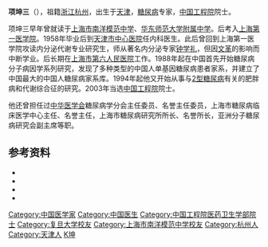 '''项坤三'''（{{bd|1936年|2月21日|||catIdx=Xiang项}}），祖籍[[浙江|浙江]][[杭州|杭州]]，出生于[[天津|天津]]，[[糖尿病|糖尿病]]专家，[[中国工程院|中国工程院]]院士。

项坤三早年曾就读于[[上海市南洋模范中学|上海市南洋模范中学]]、[[华东师范大学第一附属中学|华东师范大学附属中学]]。后考入[[上海第一医学院|上海第一医学院]]。1958年毕业后到[[天津市中心医院|天津市中心医院]]任内科医生。此后曾回到上海第一医学院攻读内分泌代谢专业研究生，师从著名内分泌专家[[钟学礼|钟学礼]]，但因[[文革|文革]]的影响而中断学业。后长期在[[上海市第六人民医院|上海市第六人民医院]]工作。1988年起在中国首先开始糖尿病分子病因学系列研究，发现了多种类型的中国人单基因糖尿病患者家系，并建立了中国最大的中国人糖尿病家系库。1994年起他又开始从事与[[2型糖尿病|2型糖尿病]]有关的肥胖病和代谢综合征的研究。2003年当选[[中国工程院|中国工程院]]院士。

他还曾担任过[[中华医学会|中华医学会]]糖尿病学分会主任委员、名誉主任委员，上海市糖尿病临床医学中心主任、名誉主任，上海市糖尿病研究所所长、名誉所长，亚洲分子糖尿病研究会副主席等职。

== 参考资料 ==
{{ReflistH}}
* {{cite web|url=http://scitech.people.com.cn/GB/25509/29829/57716/4048210.html|title=项坤三|publisher=人民网}}
* {{cite web|url=http://www2.sjtu.edu.cn/dsjtu1/chinese/web1/jjxw1.asp?id=5554|title=记新当选的中国工程院院士项坤三教授|publisher=上海交通大学|date=2004-06-22|deadurl=yes|archiveurl=https://web.archive.org/web/20040804123857/http://www2.sjtu.edu.cn/dsjtu1/chinese/web1/jjxw1.asp?id=5554|archivedate=2004-08-04}}
* {{cite web|url=http://www.sjtu.edu.cn/info/news/content_02/1085.htm|title=项坤三|publisher=上海交通大学|deadurl=yes|archiveurl=https://web.archive.org/web/20111028115556/http://www.sjtu.edu.cn/info/news/content_02/1085.htm|archivedate=2011-10-28}}
* {{cite web|url=http://meeting.dxy.cn/65/article/i7542.html|title=项坤三院士|publisher=丁香园会议}}
{{ReflistF}}

{{中国工程院医药卫生学部院士}}

{{Authority control}}
{{DEFAULTSORT:Xiang项}}
[[Category:中国医学家|Category:中国医学家]]
[[Category:中国医生|Category:中国医生]]
[[Category:中国工程院医药卫生学部院士|Category:中国工程院医药卫生学部院士]]
[[Category:复旦大学校友|Category:复旦大学校友]]
[[Category:上海市南洋模范中学校友|Category:上海市南洋模范中学校友]]
[[Category:杭州人|Category:杭州人]]
[[Category:天津人|Category:天津人]]
[[Category:项姓|K坤]]